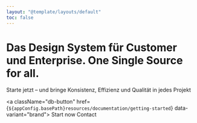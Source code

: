 ```yaml
---
layout: "@template/layouts/default"
toc: false
---
```



# Das Design System für Customer und Enterprise. One Single Source for all.

Starte jetzt – und bringe Konsistenz, Effizienz und Qualität in jedes Projekt

<a className="db-button" href={`${appConfig.basePath}resources/documentation/getting-started`} data-variant="brand">
  Start now
</a>
<a className="db-button" data-variant="ghost">
  Contact
</a>
